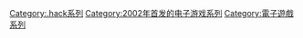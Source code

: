 [[Category:.hack系列|Category:.hack系列]]
[[Category:2002年首发的电子游戏系列|Category:2002年首发的电子游戏系列]]
[[Category:電子遊戲系列|Category:電子遊戲系列]]